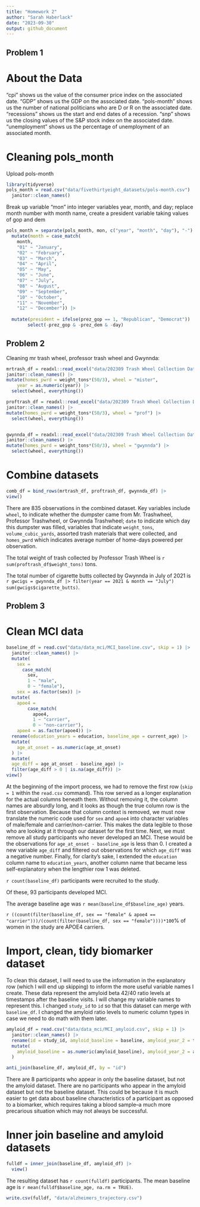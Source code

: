 ```yaml
---
title: "Homework 2"
author: "Sarah Haberlack"
date: "2023-09-30"
output: github_document
---
```


## Problem 1

# About the Data
"cpi" shows us the value of the consumer price index on the associated date.
"GDP" shows us the GDP on the associated date.
"pols-month" shows us the number of national politicians who are D or R on the associated date.
"recessions" shows us the start and end dates of a recession.
"snp" shows us the closing values of the S&P stock index on the associated date.
"unemployment" shows us the percentage of unemployment of an associated month.

# Cleaning pols_month 

Upload pols-month
```r
library(tidyverse)
pols_month = read.csv("data/fivethirtyeight_datasets/pols-month.csv") |>
  janitor::clean_names()
```

Break up variable "mon" into integer variables year, month, and day; replace month number with month name, create a president variable taking values of gop and dem
```r
pols_month = separate(pols_month, mon, c("year", "month", "day"), "-")|>
  mutate(month = case_match(
    month,
    "01" ~ "January",
    "02" ~ "February",
    "03" ~ "March",
    "04" ~ "April",
    "05" ~ "May",
    "06" ~ "June",
    "07" ~ "July",
    "08" ~ "August",
    "09" ~ "September",
    "10" ~ "October",
    "11" ~ "November",
    "12" ~ "December")) |>
  
  mutate(president = ifelse(prez_gop == 1, "Republican", "Democrat")) |>
        select(-prez_gop & -prez_dem & -day) 
```

## Problem 2

Cleaning mr trash wheel, professor trash wheel and Gwynnda:
```r
mrtrash_df = readxl::read_excel("data/202309 Trash Wheel Collection Data.xlsx", sheet = 1, range = "A2:N586") |>
janitor::clean_names() |>
mutate(homes_pwrd = weight_tons*(50/3), wheel = "mister", 
    year = as.numeric(year)) |>
  select(wheel, everything())

proftrash_df = readxl::read_excel("data/202309 Trash Wheel Collection Data.xlsx", sheet = 2, range = "A2:M108") |>
janitor::clean_names() |>
mutate(homes_pwrd = weight_tons*(50/3), wheel = "prof") |>
  select(wheel, everything())


gwynnda_df = readxl::read_excel("data/202309 Trash Wheel Collection Data.xlsx", sheet = 4, range = "A2:L157") |>
janitor::clean_names() |>
mutate(homes_pwrd = weight_tons*(50/3), wheel = "gwynnda") |>
  select(wheel, everything())
```

# Combine datasets
```r
comb_df = bind_rows(mrtrash_df, proftrash_df, gwynnda_df) |>
view()
```

There are 835 observations in the combined dataset. Key variables include `wheel`, to indicate whether the dumpster came from Mr. Trashwheel, Professor Trashwheel, or Gwynnda Trashwheel; `date` to indicate which day this dumpster was filled, variables that indicate `weight_tons`, `volume_cubic_yards`, assorted trash materials that were collected, and `homes_pwrd` which indicates average number of home-days powered per observation. 

The total weight of trash collected by Professor Trash Wheel is `r sum(proftrash_df$weight_tons)` tons.

The total number of cigarette butts collected by Gwynnda in July of 2021 is `r gwcigs = gwynnda_df |> filter(year == 2021 & month == "July")
  sum(gwcigs$cigarette_butts)`.

## Problem 3

# Clean MCI data
```r
baseline_df = read.csv("data/data_mci/MCI_baseline.csv", skip = 1) |>
  janitor::clean_names() |>
  mutate(
    sex = 
      case_match(
        sex, 
        1 ~ "male", 
        0 ~ "female"),
    sex = as.factor(sex)) |>
  mutate(
    apoe4 =
        case_match(
          apoe4,
          1 ~ "carrier",
          0 ~ "non-carrier"),
    apoe4 = as.factor(apoe4)) |>
  rename(education_years = education, baseline_age = current_age) |>
  mutate(
    age_at_onset = as.numeric(age_at_onset)
  ) |> 
  mutate(
  age_diff = age_at_onset - baseline_age) |>
  filter(age_diff > 0 | is.na(age_diff)) |>
view()
```
At the beginning of the import process, we had to remove the first row (`skip = 1` within the `read.csv` command). This row served as a longer explanation for the actual columns beneath them. Without removing it, the column names are absurdly long, and it looks as though the true column row is the first observation. Because that column context is removed, we must now translate the numeric code used for `sex` and `apoe4` into character variables of male/female and carrier/non-carrier. This makes the data legible to those who are looking at it through our dataset for the first time. Next, we must remove all study participants who never developed an MCI. These would be the observations for `age_at_onset - baseline_age` is less than 0. I created a new variable `age_diff` and filtered out observations for which `age_diff` was a negative number. Finally, for clarity's sake, I extended the `education` column name to `education_years`, another column name that became less self-explanatory when the lengthier row 1 was deleted. 

`r count(baseline_df)` participants were recruited to the study. 

Of these, 93 participants developed MCI.

The average baseline age was `r mean(baseline_df$baseline_age)` years.

`r ((count(filter(baseline_df, sex == "female" & apoe4 == "carrier")))/(count(filter(baseline_df, sex == "female"))))*100`% of women in the study are APOE4 carriers.

# Import, clean, tidy biomarker dataset
To clean this dataset, I will need to use the information in the explanatory row (which I will end up skipping) to inform the more useful variable names I create. These data represent the amyloid beta 42/40 ratio levels at timestamps after the baseline visits. I will change my variable names to represent this. I changed `study_id` to `id` so that this dataset can merge with `baseline_df`. I changed the amyloid ratio levels to numeric column types in case we need to do math with them later.
```r
amyloid_df = read.csv("data/data_mci/MCI_amyloid.csv", skip = 1) |>
  janitor::clean_names() |>
  rename(id = study_id, amyloid_baseline = baseline, amyloid_year_2 = time_2, amyloid_year_4 = time_4, amyloid_year_6 = time_6, amyloid_year_8 = time_8) |>
  mutate(
    amyloid_baseline = as.numeric(amyloid_baseline), amyloid_year_2 = as.numeric(amyloid_year_2), amyloid_year_4 = as.numeric(amyloid_year_4), amyloid_year_6 = as.numeric(amyloid_year_6), amyloid_year_8 = as.numeric(amyloid_year_8)
  )
```


```r
anti_join(baseline_df, amyloid_df, by = "id")
```
There are 8 participants who appear in only the baseline dataset, but not the amyloid dataset. There are no participants who appear in the amyloid dataset but not the baseline dataset. This could be because it is much easier to get data about baseline characteristics of a participant as opposed to a biomarker, which requires taking a blood sample--a much more precarious situation which may not always be successful.

# Inner join baseline and amyloid datasets

```r
fulldf = inner_join(baseline_df, amyloid_df) |>
  view()
```

The resulting dataset has `r count(fulldf)` participants. The mean baseline age is `r mean(fulldf$baseline_age, na.rm = TRUE)`.

```r
write.csv(fulldf, "data/alzheimers_trajectory.csv")
```

